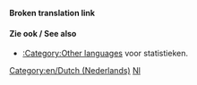 '''Broken translation link'''{{en/-}}
{{en/Bilingual box| Nl
| ''Deze pagina biedt een overzicht over de '''bestanden (afbeeldingen) in het Nederlands''' in OpenTTD Wiki.''
| ''This page provides an index for a wide range of '''files (images) in Dutch''' in OpenTTD Wiki.''}}


====Zie ook / See also====
*[[Category/en/Other languages|:Category:Other languages]] voor statistieken.

[[Category:en/Dutch (Nederlands)]][[Category:en/Files in other languages|Nl]]